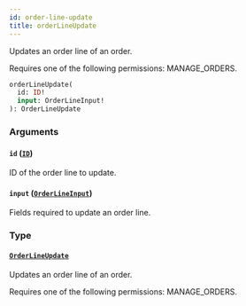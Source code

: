 ```yaml
---
id: order-line-update
title: orderLineUpdate
---
```



Updates an order line of an order. 

Requires one of the following permissions: MANAGE_ORDERS.

```graphql
orderLineUpdate(
  id: ID!
  input: OrderLineInput!
): OrderLineUpdate
```


### Arguments

#### `id` ([`ID`](../../../developer/api-reference/scalars/id))

ID of the order line to update.


#### `input` ([`OrderLineInput`](../../../developer/api-reference/inputs/order-line-input))

Fields required to update an order line.


### Type

#### [`OrderLineUpdate`](../../../developer/api-reference/objects/order-line-update) 

Updates an order line of an order. 

Requires one of the following permissions: MANAGE_ORDERS.




